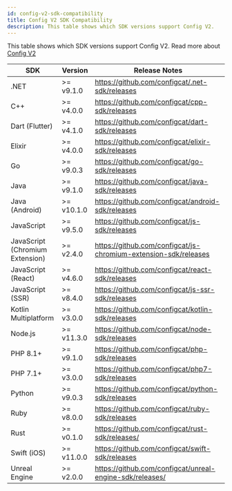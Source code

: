 ```yaml
---
id: config-v2-sdk-compatibility
title: Config V2 SDK Compatibility
description: This table shows which SDK versions support Config V2.
---
```


This table shows which SDK versions support Config V2. Read more about [Config V2](../config-v2)

| SDK                             | Version    | Release Notes                                                   |
| ------------------------------- |------------| --------------------------------------------------------------- |
| .NET                            | >= v9.1.0  | https://github.com/configcat/.net-sdk/releases                  |
| C++                             | >= v4.0.0  | https://github.com/configcat/cpp-sdk/releases                   |
| Dart (Flutter)                  | >= v4.1.0  | https://github.com/configcat/dart-sdk/releases                  |
| Elixir                          | >= v4.0.0  | https://github.com/configcat/elixir-sdk/releases                |
| Go                              | >= v9.0.3  | https://github.com/configcat/go-sdk/releases                    |
| Java                            | >= v9.1.0  | https://github.com/configcat/java-sdk/releases                  |
| Java (Android)                  | >= v10.1.0 | https://github.com/configcat/android-sdk/releases               |
| JavaScript                      | >= v9.5.0  | https://github.com/configcat/js-sdk/releases                    |
| JavaScript (Chromium Extension) | >= v2.4.0  | https://github.com/configcat/js-chromium-extension-sdk/releases |
| JavaScript (React)              | >= v4.6.0  | https://github.com/configcat/react-sdk/releases                 |
| JavaScript (SSR)                | >= v8.4.0  | https://github.com/configcat/js-ssr-sdk/releases                |
| Kotlin Multiplatform            | >= v3.0.0  | https://github.com/configcat/kotlin-sdk/releases                |
| Node.js                         | >= v11.3.0 | https://github.com/configcat/node-sdk/releases                  |
| PHP 8.1+                        | >= v9.1.0  | https://github.com/configcat/php-sdk/releases                   |
| PHP 7.1+                        | >= v3.0.0  | https://github.com/configcat/php7-sdk/releases                  |
| Python                          | >= v9.0.3  | https://github.com/configcat/python-sdk/releases                |
| Ruby                            | >= v8.0.0  | https://github.com/configcat/ruby-sdk/releases                  |
| Rust                            | >= v0.1.0  | https://github.com/configcat/rust-sdk/releases/                 |
| Swift (iOS)                     | >= v11.0.0 | https://github.com/configcat/swift-sdk/releases                 |
| Unreal Engine                   | >= v2.0.0  | https://github.com/configcat/unreal-engine-sdk/releases/        |
